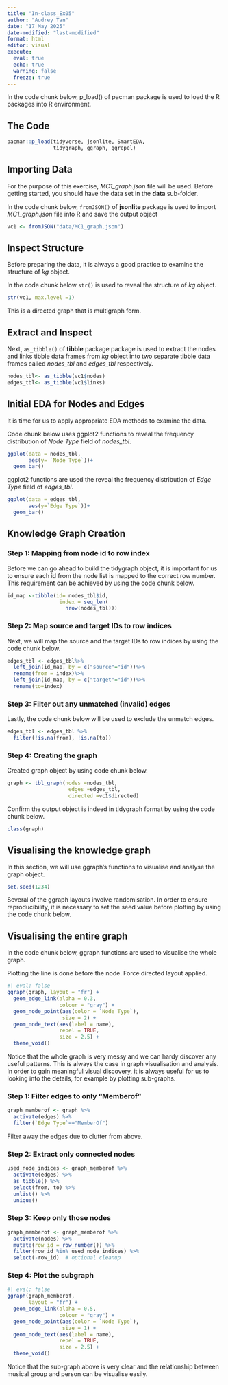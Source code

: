 ```yaml
---
title: "In-class_Ex05"
author: "Audrey Tan"
date: "17 May 2025"
date-modified: "last-modified"
format: html
editor: visual
execute: 
  eval: true
  echo: true
  warning: false 
  freeze: true
---
```


In the code chunk below, p_load() of pacman package is used to load the R packages into R environment.

::: panel-tabset
## The Code

```r
pacman::p_load(tidyverse, jsonlite, SmartEDA, 
               tidygraph, ggraph, ggrepel)
```
:::

## Importing Data

For the purpose of this exercise, *MC1_graph.json* file will be used. Before getting started, you should have the data set in the **data** sub-folder.

In the code chunk below, `fromJSON()` of **jsonlite** package is used to import *MC1_graph.json* file into R and save the output object

```r
vc1 <- fromJSON("data/MC1_graph.json")
```

## Inspect Structure

Before preparing the data, it is always a good practice to examine the structure of *kg* object.

In the code chunk below `str()` is used to reveal the structure of *kg* object.

```r
str(vc1, max.level =1)
```

This is a directed graph that is multigraph form.

## Extract and Inspect

Next, `as_tibble()` of **tibble** package package is used to extract the nodes and links tibble data frames from *kg* object into two separate tibble data frames called *nodes_tbl* and *edges_tbl* respectively.

```r
nodes_tbl<- as_tibble(vc1$nodes)
edges_tbl<- as_tibble(vc1$links)
```

## Initial EDA for Nodes and Edges

It is time for us to apply appropriate EDA methods to examine the data.

Code chunk below uses ggplot2 functions to reveal the frequency distribution of *Node Type* field of *nodes_tbl*.

```r
ggplot(data = nodes_tbl, 
       aes(y= `Node Type`))+
  geom_bar()
```

ggplot2 functions are used the reveal the frequency distribution of *Edge Type* field of *edges_tbl*.

```r
ggplot(data = edges_tbl,
       aes(y=`Edge Type`))+
  geom_bar()
```

## Knowledge Graph Creation

### Step 1: Mapping from node id to row index

Before we can go ahead to build the tidygraph object, it is important for us to ensure each id from the node list is mapped to the correct row number. This requirement can be achieved by using the code chunk below.

```r
id_map <-tibble(id= nodes_tbl$id,
                 index = seq_len(
                   nrow(nodes_tbl)))
```

### Step 2: Map source and target IDs to row indices

Next, we will map the source and the target IDs to row indices by using the code chunk below.

```r
edges_tbl <- edges_tbl%>%
  left_join(id_map, by = c("source"="id"))%>%
  rename(from = index)%>%
  left_join(id_map, by = c("target"="id"))%>%
  rename(to=index)
```

### Step 3: Filter out any unmatched (invalid) edges

Lastly, the code chunk below will be used to exclude the unmatch edges.

```r
edges_tbl <- edges_tbl %>%
  filter(!is.na(from), !is.na(to))

```

### Step 4: Creating the graph

Created graph object by using code chunk below.

```r
graph <- tbl_graph(nodes =nodes_tbl,
                    edges =edges_tbl,
                    directed =vc1$directed)
```

Confirm the output object is indeed in tidygraph format by using the code chunk below.

```r
class(graph)
```

## Visualising the knowledge graph

In this section, we will use ggraph’s functions to visualise and analyse the graph object.

```r
set.seed(1234)
```

Several of the ggraph layouts involve randomisation. In order to ensure reproducibility, it is necessary to set the seed value before plotting by using the code chunk below.

## Visualising the entire graph

In the code chunk below, ggraph functions are used to visualise the whole graph.

Plotting the line is done before the node. Force directed layout applied.

```r
#| eval: false
ggraph(graph, layout = "fr") +
  geom_edge_link(alpha = 0.3, 
                 colour = "gray") +
  geom_node_point(aes(color = `Node Type`), 
                  size = 2) +
  geom_node_text(aes(label = name), 
                 repel = TRUE, 
                 size = 2.5) +
  theme_void()
```

Notice that the whole graph is very messy and we can hardy discover any useful patterns. This is always the case in graph visualisation and analysis. In order to gain meaningful visual discovery, it is always useful for us to looking into the details, for example by plotting sub-graphs.

### Step 1: Filter edges to only "Memberof"

```r
graph_memberof <- graph %>%
  activate(edges) %>%
  filter(`Edge Type`=="MemberOf")
```

Filter away the edges due to clutter from above.

### Step 2: Extract only connected nodes

```r
used_node_indices <- graph_memberof %>%
  activate(edges) %>%
  as_tibble() %>%
  select(from, to) %>%
  unlist() %>%
  unique()
```

### Step 3: Keep only those nodes

```r
graph_memberof <- graph_memberof %>%
  activate(nodes) %>%
  mutate(row_id = row_number()) %>%
  filter(row_id %in% used_node_indices) %>%
  select(-row_id)  # optional cleanup
```

### Step 4: Plot the subgraph

```r
#| eval: false
ggraph(graph_memberof, 
       layout = "fr") +
  geom_edge_link(alpha = 0.5, 
                 colour = "gray") +
  geom_node_point(aes(color = `Node Type`), 
                  size = 1) +
  geom_node_text(aes(label = name), 
                 repel = TRUE, 
                 size = 2.5) +
  theme_void()
```

Notice that the sub-graph above is very clear and the relationship between musical group and person can be visualise easily.
